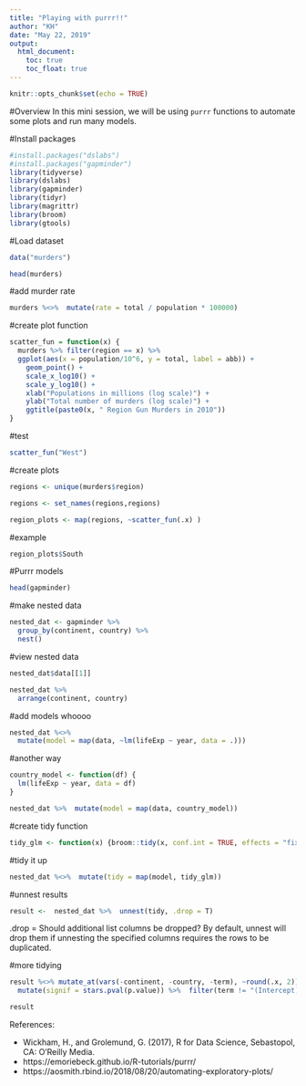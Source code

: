 ---
title: "Playing with purrr!!"
author: "KH"
date: "May 22, 2019"
output: 
  html_document:
    toc: true
    toc_float: true
---

```{r setup, include=FALSE}
knitr::opts_chunk$set(echo = TRUE)
```

#Overview
In this mini session, we will be using `purrr` functions to automate some plots and run many models. 

#Install packages
```{r}
#install.packages("dslabs")
#install.packages("gapminder")
library(tidyverse)
library(dslabs)
library(gapminder)
library(tidyr)
library(magrittr)
library(broom)
library(gtools)
```

#Load dataset
```{r}
data("murders")

head(murders)
```

#add murder rate
```{r}
murders %<>%  mutate(rate = total / population * 100000)
```

#create plot function
```{r}
scatter_fun = function(x) {
  murders %>% filter(region == x) %>% 
  ggplot(aes(x = population/10^6, y = total, label = abb)) +
    geom_point() +
    scale_x_log10() +
    scale_y_log10() +
    xlab("Populations in millions (log scale)") +
    ylab("Total number of murders (log scale)") +
    ggtitle(paste0(x, " Region Gun Murders in 2010"))
}
```

#test
```{r}
scatter_fun("West")
```

#create plots
```{r}
regions <- unique(murders$region)

regions <- set_names(regions,regions)

region_plots <- map(regions, ~scatter_fun(.x) )
```

#example
```{r}
region_plots$South
```


#Purrr models 
```{r}
head(gapminder)

```

#make nested data
```{r}
nested_dat <- gapminder %>% 
  group_by(continent, country) %>% 
  nest()
```

#view nested data
```{r}
nested_dat$data[[1]]
```

```{r}
nested_dat %>% 
  arrange(continent, country)
```

#add models whoooo
```{r}
nested_dat %<>%
  mutate(model = map(data, ~lm(lifeExp ~ year, data = .)))
```

#another way
```{r}
country_model <- function(df) {
  lm(lifeExp ~ year, data = df)
}
```


```{r}
nested_dat %>%  mutate(model = map(data, country_model))
```

#create tidy function 
```{r}
tidy_glm <- function(x) {broom::tidy(x, conf.int = TRUE, effects = "fixed")}
```

#tidy it up
```{r}
nested_dat %<>%  mutate(tidy = map(model, tidy_glm)) 
```


#unnest results
```{r}
result <-  nested_dat %>%  unnest(tidy, .drop = T)
```
.drop = Should additional list columns be dropped? By default, unnest will drop them if unnesting the specified columns requires the rows to be duplicated.


#more tidying
```{r}
result %<>% mutate_at(vars(-continent, -country, -term), ~round(.x, 2))  %>%
  mutate(signif = stars.pval(p.value)) %>%  filter(term != "(Intercept)")

result
```
References:

+ Wickham, H., and Grolemund, G. (2017), R for Data Science, Sebastopol, CA: O'Reilly Media. 
+ https://emoriebeck.github.io/R-tutorials/purrr/
+ https://aosmith.rbind.io/2018/08/20/automating-exploratory-plots/
